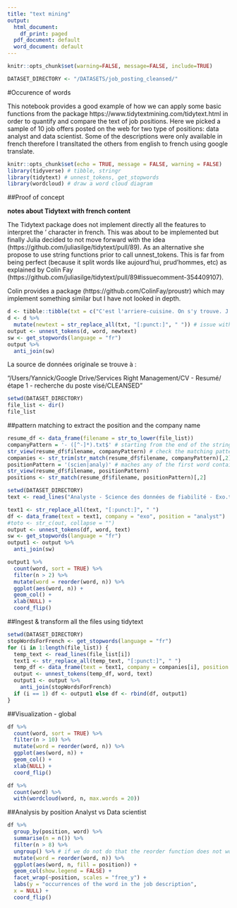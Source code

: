 ---
title: "text mining"
output:
  html_document:
    df_print: paged
  pdf_document: default
  word_document: default
---

```{r}
knitr::opts_chunk$set(warning=FALSE, message=FALSE, include=TRUE)
```

```{r}
DATASET_DIRECTORY <- "/DATASETS/job_posting_cleansed/"
```

#Occurence of words

This notebook provides a good example of how we can apply some basic functions from the package https://www.tidytextmining.com/tidytext.html in order to quantify and compare the text of job positions. Here we picked a sample of 10 job offers posted on the web for two type of positions: data analyst and data scientist. Some of the descriptions were only available in french therefore I transltated the others from english to french using google translate.

```{r text_mining_setup, include=FALSE}
knitr::opts_chunk$set(echo = TRUE, message = FALSE, warning = FALSE)
library(tidyverse) # tibble, stringr
library(tidytext) # unnest_tokens, get_stopwords
library(wordcloud) # draw a word cloud diagram
```


##Proof of concept

**notes about Tidytext with french content**

The Tidytext package does not implement directly all the features to interpret the ' character in french. This was about to be implemented but finally Julia decided to not move forward with the idea (https://github.com/juliasilge/tidytext/pull/89). As an alternative she propose to use string functions prior to call unnest_tokens. This is far from being perfect (because it split words like aujourd'hui, prud'hommes, etc) as explained by Colin Fay (https://github.com/juliasilge/tidytext/pull/89#issuecomment-354409107).

Colin provides a package (https://github.com/ColinFay/proustr) which may implement something similar but I have not looked in depth.

```{r text_mining_test}
d <- tibble::tibble(txt = c("C'est l'arriere-cuisine. On s'y trouve. J'ai rdv aujourd'hui au tribunal des prud'hommes"))
d <- d %>%
  mutate(newtext = str_replace_all(txt, "[:punct:]", " ")) # issue with aujourd'hui & prod'hommes which are split
output <- unnest_tokens(d, word, newtext)
sw <- get_stopwords(language = "fr")
output %>%
  anti_join(sw)
```

La source de données originale se trouve à :

"/Users/Yannick/Google Drive/Services Right Management/CV - Resumé/étape 1 - recherche du poste visé/CLEANSED"

```{r text_mining_check_files}
setwd(DATASET_DIRECTORY)
file_list <- dir()
file_list
```

##pattern matching to extract the position and the company name

```{r text_mining_extract_company_and_position}
resume_df <- data_frame(filename = str_to_lower(file_list))
companyPattern = '- ([^-]*).txt$' # starting from the end of the string, look for the last '-' and following characters which contain the company name
str_view(resume_df$filename, companyPattern) # check the matching pattern
companies <- str_trim(str_match(resume_df$filename, companyPattern)[,2]) # matches the pattern and retrieve only the group capture
positionPattern = '(scien|analy)' # maches any of the first word containing eitehr scien (for data science) or analy (for data analyst)
str_view(resume_df$filename, positionPattern)
positions <- str_match(resume_df$filename, positionPattern)[,2]
```


```{r text_mining_mockup_part1, eval=FALSE, include=FALSE}
setwd(DATASET_DIRECTORY)
text <- read_lines("Analyste - Science des données de fiabilité - Exo.txt")
```

```{r text_mining_mockup_part2, eval=FALSE, include=FALSE}
text1 <- str_replace_all(text, "[:punct:]", " ")
df <- data_frame(text = text1, company = "exo", position = "analyst")
#toto <- str_c(out, collapse = "")
output <- unnest_tokens(df, word, text)
sw <- get_stopwords(language = "fr")
output1 <- output %>%
  anti_join(sw)
```

```{r text_mining_mockup_part3, eval=FALSE, include=FALSE}
output1 %>%
  count(word, sort = TRUE) %>%
  filter(n > 2) %>%
  mutate(word = reorder(word, n)) %>%
  ggplot(aes(word, n)) +
  geom_col() +
  xlab(NULL) +
  coord_flip()
```
##Ingest & transform all the files using tidytext

```{r text_mining_ingest_and_transform}
setwd(DATASET_DIRECTORY)
stopWordsForFrench <- get_stopwords(language = "fr")
for (i in 1:length(file_list)) {
  temp_text <- read_lines(file_list[i])
  text1 <- str_replace_all(temp_text, "[:punct:]", " ")
  temp_df <- data_frame(text = text1, company = companies[i], position = positions[i])
  output <- unnest_tokens(temp_df, word, text)
  output1 <- output %>%
    anti_join(stopWordsForFrench)
  if (i == 1) df <- output1 else df <- rbind(df, output1)
}
```
##Visualization - global

```{r text_mining_visualisation_global_barchart}
df %>%
  count(word, sort = TRUE) %>%
  filter(n > 10) %>%
  mutate(word = reorder(word, n)) %>%
  ggplot(aes(word, n)) +
  geom_col() +
  xlab(NULL) +
  coord_flip()
```

```{r text_mining_visualization_global_nuage}
df %>%
  count(word) %>%
  with(wordcloud(word, n, max.words = 20))
```

##Analysis by position Analyst vs Data scientist


```{r}
df %>%
  group_by(position, word) %>%
  summarise(n = n()) %>%
  filter(n > 8) %>%
  ungroup() %>% # if we do not do that the reorder function does not work
  mutate(word = reorder(word, n)) %>%
  ggplot(aes(word, n, fill = position)) +
  geom_col(show.legend = FALSE) +
  facet_wrap(~position, scales = "free_y") +
  labs(y = "occurrences of the word in the job description",
  x = NULL) +
  coord_flip()
```